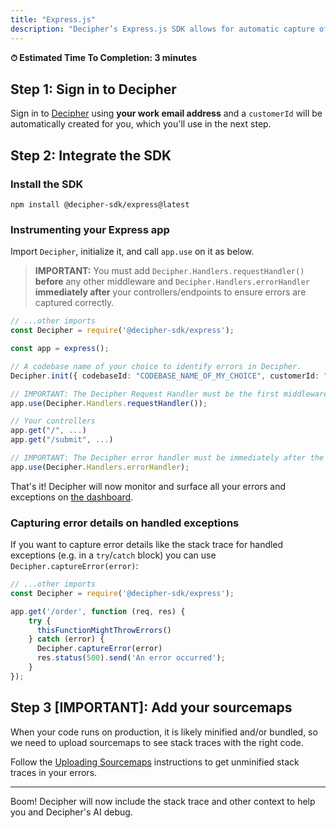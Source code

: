 ```yaml
---
title: "Express.js"
description: "Decipher’s Express.js SDK allows for automatic capture of errors including helpful details like logs and raw payload data."
---
```


<Note> **⏱ Estimated Time To Completion: 3 minutes**</Note>

## Step 1: Sign in to Decipher

Sign in to [Decipher](https://prod.getdecipher.com) using **your work email address** and a `customerId` will be automatically created for you, which you'll use in the next step.

## Step 2: Integrate the SDK

### Install the SDK

```shell Terminal
npm install @decipher-sdk/express@latest
```

### Instrumenting your Express app

Import `Decipher`, initialize it, and call `app.use` on it as below.

> **IMPORTANT:** You must add `Decipher.Handlers.requestHandler()` **before** any other middleware and `Decipher.Handlers.errorHandler` **immediately after** your controllers/endpoints to ensure errors are captured correctly.

```typescript app.ts
// ...other imports
const Decipher = require('@decipher-sdk/express');

const app = express();

// A codebase name of your choice to identify errors in Decipher.
Decipher.init({ codebaseId: "CODEBASE_NAME_OF_MY_CHOICE", customerId: "MY_CUSTOMER_ID_FROM_STEP_1"})

// IMPORTANT: The Decipher Request Handler must be the first middleware on the app.
app.use(Decipher.Handlers.requestHandler());

// Your controllers
app.get("/", ...)
app.get("/submit", ...)

// IMPORTANT: The Decipher error handler must be immediately after the controllers.
app.use(Decipher.Handlers.errorHandler);
```
That's it! Decipher will now monitor and surface all your errors and exceptions on [the dashboard](https://www.prod.getdecipher.com).

### Capturing error details on handled exceptions

If you want to capture error details like the stack trace for handled exceptions (e.g. in a `try`/`catch` block) you can use `Decipher.captureError(error)`:

```typescript app.ts
// ...other imports
const Decipher = require('@decipher-sdk/express');

app.get('/order', function (req, res) {
    try {
      thisFunctionMightThrowErrors()
    } catch (error) {
      Decipher.captureError(error)
      res.status(500).send('An error occurred');
    }
});
```

## Step 3 [IMPORTANT]: Add your sourcemaps
When your code runs on production, it is likely minified and/or bundled, so we need to upload sourcemaps to see stack traces with the right code.

Follow the [Uploading Sourcemaps](/sourcemaps) instructions to get unminified stack traces in your errors.

----

Boom! Decipher will now include the stack trace and other context to help you and Decipher's AI debug.